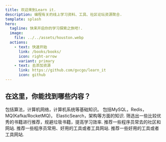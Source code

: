 ```yaml
---
title: 欢迎来到Learn it.
description: 编程有关的线上学习资料、工具、社区论坛资源聚合.
template: splash
hero:
  tagline: 快来开启你的学习探索之旅吧!.
  image:
    file: ../../assets/houston.webp
  actions:
    - text: 快速开始
      link: /books/books/
      icon: right-arrow
      variant: primary
    - text: 去添加资源
      link: https://github.com/gvcgo/learn_it
      icon: github
---
```




## 在这里，你能找到哪些内容？

<CardGrid>
	<Card title="计算机相关基础知识" icon="seti:notebook">
		包括算法，计算机网络，计算机系统等基础知识。
	</Card>
	<Card title="后端相关的基础知识" icon="seti:db">
		包括MySQL，Redis，MQ(Kafka/RocketMQ)， ElasticSearch，架构等方面的知识.
	</Card>
	<Card title="书籍推荐" icon="open-book">
		筛选出一些比较优秀的书籍进行推荐，规避垃圾书籍，提高学习效率.
	</Card>
	<Card title="程序员常去的社区推荐" icon="stackOverflow">
		推荐一些程序员常去的社区和网站.
	</Card>
	<Card title="程序员常用的工具推荐" icon="seti:config">
		推荐一些程序员常用、好用的工具或者工具网站.
	</Card>
	<Card title="日常工具推荐" icon="puzzle">
		推荐一些好用的工具或者工具网站.
	</Card>
</CardGrid>
